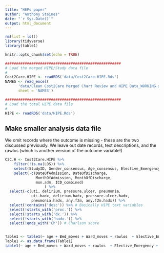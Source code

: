 ```yaml
---
title: "HEPs paper"
author: "Anthony Staines"
date: "`r Sys.Date()`"
output: html_document
---
```


```r
rm(list = ls())
library(tidyverse)
library(table1)

knitr::opts_chunk$set(echo = TRUE)
```


```r

#####################################################
# Load the merged HIPE/Study data file
# 
Cost2Care.HIPE <- readRDS('data/Cost2Care.HIPE.Rds')
NAMES <- read_excel(
      'data/Clean Cost2Care Merged Chart Review and HIPE Data_WORKING.xlsx',
      sheet = 'NAMES')

#####################################################
# Load the total HIPE data file
# 
HIPE <- readRDS('data/HIPE.Rds')

```

## Make smaller analysis data file
We omit records where the outcome is missing - these are the two discussed previously. We leave out date records, text descriptions, and the rawlos (which is another version of the outcome variable!) 

```r
 
C2C.H <- Cost2Care.HIPE %>%
    filter(!is.na(LOS)) %>%
    select(StudyID, Gender_consensus, Age_consensus, Elective_Emergency, Ward_moves, Bed_moves, Training:proc.desc.20,) %>%
    select(-c(DateOfAdmission, DateOfDischarge,
              MonthOfAdmission, MonthOfDischarge,
              mon.adm, ICD_combined)
                  ) %>%
  select(-c(uti, delirium, pressure.ulcer, pneumonia,
            uti.hadx, delirium.hadx, pressure.ulcer.hadx,
            pneumonia.hadx, any.f2m, any.f2m.hadx)) %>%
  select(!contains('desc')) %>% # Basically HIPE text variables
  select(!starts_with('proc.')) %>%
  select(!starts_with('dx.')) %>%
  select(!starts_with('hadx.')) %>%
  select(!ends_with('Ch')) # Charlson score
 
```


```r

Table1 <- table1(~ age + Bed_moves + Ward_moves + rawlos  + Elective_Emergency + SeasonOfAdmission  | Gender_consensus, data = C2C.H, render.continuous = c("Mean","SD"))
Table1 <- as.data.frame(Table1)
table1(~ age + Bed_moves + Ward_moves + rawlos  + Elective_Emergency + SeasonOfAdmission  | Gender_consensus, data = C2C.H)

```
